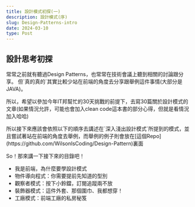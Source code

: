 ```yaml
---
title: 設計模式初探(一)
description: 設計模式(序)
slug: Design-Patterns-intro
date: 2024-03-10
type: Post
---
```



## 設計思考初探

<p>常常之前就有聽過Design Patterns，也常常在技術會議上聽到相關的討論跟分享。
但`真的真的`其實比較少站在前端的角度去分享跟舉例這件事情(大部分是JAVA)。</p>

<p>所以，希望以參加今年IT邦幫忙的30天挑戰的前提下，去寫30篇關於設計模式的文章(如果情況允許，可能也會加入clean code這本書的部分心得，但就是看情況加入哈哈)</p>

<p>所以接下來應該會依照以下的順序去講述在`深入淺出設計模式`所提到的模式，並且嘗試著站在前端的角度去舉例，而舉例的例子則會放在[這個Repo](https://github.com/WilsonIsCoding/Design-Pattern)裏面</p>

<p>So！那來講一下接下來的目錄吧！</p>

<ul>
    <li>
        我是前端，為什麼要學設計模式
    </li>
    <li>
        物件導向程式：你需要提前先知道的型別
    </li>
    <li>
        觀察者模式：按下小鈴鐺，訂閱追蹤兩不放
    </li>
    <li>
        裝飾器模式：這件外套、那個圍巾、我都想穿！
    </li>
    <li>
        工廠模式：前端工廠的私房秘笈
    </li>
</ul>
